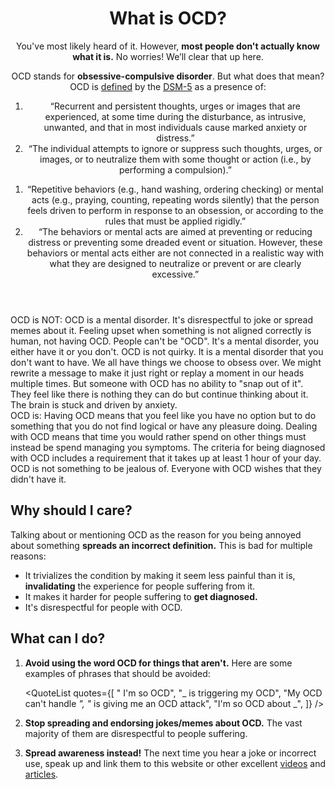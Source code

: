 <Meta
  title="What is OCD?"
  description="OCD is misunderstood. Find out more here."
  social="/social/ocd.jpg"
/>

<Header>

# What is OCD?

You've most likely heard of it. However, **most people don't actually know what it is.** No worries! We’ll clear that up here.

OCD stands for **obsessive-compulsive disorder**. But what does that mean? OCD is [defined](https://www.ncbi.nlm.nih.gov/books/NBK519704/table/ch3.t13) by the [DSM-5](https://en.wikipedia.org/wiki/DSM-5) as a presence of:

<Definition>
<DefinitionItem summary="Obsessions">

1. “Recurrent and persistent thoughts, urges or images that are experienced, at some time during the disturbance, as intrusive, unwanted, and that in most individuals cause marked anxiety or distress.”
2. “The individual attempts to ignore or suppress such thoughts, urges, or images, or to neutralize them with some thought or action (i.e., by performing a compulsion).”

</DefinitionItem>
<DefinitionItem summary="Compulsions">

1. “Repetitive behaviors (e.g., hand washing, ordering checking) or mental acts (e.g., praying, counting, repeating words silently) that the person feels driven to perform in response to an obsession, or according to the rules that must be applied rigidly.”
2. “The behaviors or mental acts are aimed at preventing or reducing distress or preventing some dreaded event or situation. However, these behaviors or mental acts either are not connected in a realistic way with what they are designed to neutralize or prevent or are clearly excessive.”

</DefinitionItem>
</Definition>

</Header>

<Box>
<div>
<IconHeading url="/icons/cross.svg" alt="Cross icon">OCD is NOT:</IconHeading>

<Definition>
  <DefinitionItem summary="Something to joke about">
    OCD is a mental disorder. It's disrespectful to joke or spread memes about
    it.
  </DefinitionItem>
  <DefinitionItem summary="Being upset at asymmetrical things">
    Feeling upset when something is not aligned correctly is human, not having
    OCD.
  </DefinitionItem>
  <DefinitionItem summary="A personality type">
    People can't be "OCD". It's a mental disorder, you either have it or you
    don't.
  </DefinitionItem>
  <DefinitionItem summary="Quirky">
    OCD is not quirky. It is a mental disorder that you don't want to have.
  </DefinitionItem>
  <DefinitionItem summary="A choice">
    We all have things we choose to obsess over. We might rewrite a message to
    make it just right or replay a moment in our heads multiple times. But
    someone with OCD has no ability to "snap out of it". They feel like there is
    nothing they can do but continue thinking about it. The brain is stuck and
    driven by anxiety.
  </DefinitionItem>
</Definition>
</div>

<div>
<IconHeading url="/icons/check.svg" alt="Check icon">OCD is:</IconHeading>

<Definition>
    <DefinitionItem summary="Taxing">Having OCD means that you feel like you have no option but to do something that you do not find logical or have any pleasure doing.</DefinitionItem>
    <DefinitionItem summary="Time-consuming">Dealing with OCD means that time you would rather spend on other things must instead be spend managing you symptoms. The criteria for being diagnosed with OCD includes a requirement that it takes up at least 1 hour of your day.</DefinitionItem>
    <DefinitionItem summary="Unwanted">OCD is not something to be jealous of. Everyone with OCD wishes that they didn't have it.</DefinitionItem>
</Definition>
</div>

</Box>

<Section>

## Why should I care?

Talking about or mentioning OCD as the reason for you being annoyed about something **spreads an incorrect definition.** This is bad for multiple reasons:

- It trivializes the condition by making it seem less painful than it is, **invalidating** the experience for people suffering from it.
- It makes it harder for people suffering to **get diagnosed.**
- It's disrespectful for people with OCD.

</Section>

<Section>

## What can I do?

1. **Avoid using the word OCD for things that aren't.** Here are some examples of phrases that should be avoided:

   <QuoteList
     quotes={[
       " I'm so OCD",
       "_ is triggering my OCD",
       "My OCD can't handle _",
       "_ is giving me an OCD attack",
       "I'm so OCD about _",
     ]}
   />

2. **Stop spreading and endorsing jokes/memes about OCD.** The vast majority of them are disrespectful to people suffering.
3. **Spread awareness instead!** The next time you hear a joke or incorrect use, speak up and link them to this website or other excellent [videos](https://www.youtube.com/watch?v=EXx20g2Poe8) and [articles](https://iocdf.org/blog/2013/03/01/5-things-ocd-is-not/).

</Section>
